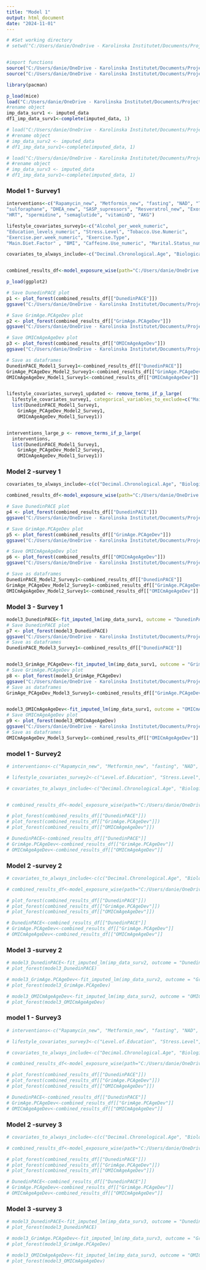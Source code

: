 ```yaml
---
title: "Model 1"
output: html_document
date: "2024-11-01"
---
```

```r
# #Set working directory
# setwd("C:/Users/danie/OneDrive - Karolinska Institutet/Documents/Project 2 - Vscode/Program")


#import functions
source("C:/Users/danie/OneDrive - Karolinska Institutet/Documents/Project 2 - Vscode/Program/modelingFunctions.R")
source("C:/Users/danie/OneDrive - Karolinska Institutet/Documents/Project 2 - Vscode/Program/plot_forest().R")


```

```r
library(pacman)

p_load(mice)
load("C:/Users/danie/OneDrive - Karolinska Institutet/Documents/Project 2 - Vscode/Output/imputed_survey1")
#rename object
imp_data_surv1 <- imputed_data
df1_imp_data_surv1<-complete(imputed_data, 1)

# load("C:/Users/danie/OneDrive - Karolinska Institutet/Documents/Project 2 - Vscode/Output/imputed_survey2.RData")
# #rename object
# imp_data_surv2 <- imputed_data
# df1_imp_data_surv1<-complete(imputed_data, 1)

# load("C:/Users/danie/OneDrive - Karolinska Institutet/Documents/Project 2 - Vscode/Output/imputed_survey3.RData")
# #rename object
# imp_data_surv3 <- imputed_data
# df1_imp_data_surv1<-complete(imputed_data, 1)
```

### Model 1 - Survey1
```r
interventions<-c("Rapamycin_new", "Metformin_new", "fasting", "NAD", "TA65", 
"sulforaphane", "DHEA_new", "SASP_supressors", "Resveratrol_new", "Exosomes", 
"HRT", "spermidine", "semaglutide", "vitaminD", "AKG")

lifestyle_covariates_survey1<-c("Alcohol_per_week_numeric",  
"Education_levels_numeric", "Stress.Level", "Tobacco.Use.Numeric", 
"Exercise.per.week_numeric", "Exercise.Type",
"Main.Diet.Factor" , "BMI", "Caffeine.Use_numeric", "Marital.Status_numeric", "Sexual.Frequency_numeric", "Hours.of.sleep.per.night_numeric")

covariates_to_always_include<-c("Decimal.Chronological.Age", "Biological.Sex" )


combined_results_df<-model_exposure_wise(path="C:/Users/danie/OneDrive - Karolinska Institutet/Documents/Project 2 - Vscode/Output/imputed_survey1", outcome_vars=c("DunedinPACE", "GrimAge.PCAgeDev", "OMICmAgeAgeDev"), exposure_vars=c(interventions,lifestyle_covariates_survey1), covariate_vars = covariates_to_always_include)

p_load(ggplot2)

# Save DunedinPACE plot
p1 <- plot_forest(combined_results_df[["DunedinPACE"]])
ggsave("C:/Users/danie/OneDrive - Karolinska Institutet/Documents/Project 2 - Vscode/Output/DunedinPACE_Model1_Survey1_plot.png", plot = p1)

# Save GrimAge.PCAgeDev plot
p2 <- plot_forest(combined_results_df[["GrimAge.PCAgeDev"]])
ggsave("C:/Users/danie/OneDrive - Karolinska Institutet/Documents/Project 2 - Vscode/Output/GrimAge_PCAgeDev_Model1_Survey1_plot.png", plot = p2)

# Save OMICmAgeAgeDev plot
p3 <- plot_forest(combined_results_df[["OMICmAgeAgeDev"]])
ggsave("C:/Users/danie/OneDrive - Karolinska Institutet/Documents/Project 2 - Vscode/Output/OMICmAgeAgeDev_Model1_Survey1_plot.png", plot = p3)

# Save as dataframes
DunedinPACE_Model1_Survey1<-combined_results_df[["DunedinPACE"]]
GrimAge_PCAgeDev_Model2_Survey1<-combined_results_df[["GrimAge.PCAgeDev"]]
OMICmAgeAgeDev_Model1_Survey1<-combined_results_df[["OMICmAgeAgeDev"]]


lifestyle_covariates_survey1_updated <- remove_terms_if_p_large(
  lifestyle_covariates_survey1, categorical_variables_to_exclude=c("Main.Diet.Factor", "Exercise.Type"),
  list(DunedinPACE_Model1_Survey1, 
    GrimAge_PCAgeDev_Model2_Survey1, 
    OMICmAgeAgeDev_Model1_Survey1))


interventions_large_p <- remove_terms_if_p_large(
  interventions, 
  list(DunedinPACE_Model1_Survey1, 
    GrimAge_PCAgeDev_Model2_Survey1, 
    OMICmAgeAgeDev_Model1_Survey1))

```

### Model 2 -survey 1
```r
covariates_to_always_include<-c(c("Decimal.Chronological.Age", "Biological.Sex", lifestyle_covariates_survey1_updated ))

combined_results_df<-model_exposure_wise(path="C:/Users/danie/OneDrive - Karolinska Institutet/Documents/Project 2 - Vscode/Output/imputed_survey1", outcome_vars=c("DunedinPACE", "GrimAge.PCAgeDev", "OMICmAgeAgeDev"), exposure_vars=interventions_large_p, covariate_vars = covariates_to_always_include)

# Save DunedinPACE plot
p4 <- plot_forest(combined_results_df[["DunedinPACE"]])
ggsave("C:/Users/danie/OneDrive - Karolinska Institutet/Documents/Project 2 - Vscode/Output/DunedinPACE_Model2_Survey1_plot.png", plot = p4)

# Save GrimAge.PCAgeDev plot
p5 <- plot_forest(combined_results_df[["GrimAge.PCAgeDev"]])
ggsave("C:/Users/danie/OneDrive - Karolinska Institutet/Documents/Project 2 - Vscode/Output/GrimAge_PCAgeDev_Model2_Survey1_plot.png", plot = p5)

# Save OMICmAgeAgeDev plot
p6 <- plot_forest(combined_results_df[["OMICmAgeAgeDev"]])
ggsave("C:/Users/danie/OneDrive - Karolinska Institutet/Documents/Project 2 - Vscode/Output/OMICmAgeAgeDev_Model2_Survey1_plot.png", plot = p6)

# Save as dataframes
DunedinPACE_Model2_Survey1<-combined_results_df[["DunedinPACE"]]
GrimAge_PCAgeDev_Model2_Survey1<-combined_results_df[["GrimAge.PCAgeDev"]]
OMICmAgeAgeDev_Model2_Survey1<-combined_results_df[["OMICmAgeAgeDev"]]


```

### Model 3 - Survey 1
```r

model3_DunedinPACE<-fit_imputed_lm(imp_data_surv1, outcome = "DunedinPACE", exposures=interventions_large_p, covariates=covariates_to_always_include)
# Save DunedinPACE plot
p7 <- plot_forest(model3_DunedinPACE)
ggsave("C:/Users/danie/OneDrive - Karolinska Institutet/Documents/Project 2 - Vscode/Output/DunedinPACE_Model3_Survey1_plot.png", plot = p7)
# Save as dataframes
DunedinPACE_Model3_Survey1<-combined_results_df[["DunedinPACE"]]


model3_GrimAge_PCAgeDev<-fit_imputed_lm(imp_data_surv1, outcome = "GrimAge.PCAgeDev", exposures=interventions_large_p, covariates=covariates_to_always_include)
# Save GrimAge.PCAgeDev plot
p8 <- plot_forest(model3_GrimAge_PCAgeDev)
ggsave("C:/Users/danie/OneDrive - Karolinska Institutet/Documents/Project 2 - Vscode/Output/GrimAge_PCAgeDev_Model3_Survey1_plot.png", plot = p8)
# Save as dataframes
GrimAge_PCAgeDev_Model3_Survey1<-combined_results_df[["GrimAge.PCAgeDev"]]


model3_OMICmAgeAgeDev<-fit_imputed_lm(imp_data_surv1, outcome = "OMICmAgeAgeDev", exposures=interventions_large_p, covariates=covariates_to_always_include)
# Save OMICmAgeAgeDev plot
p9 <- plot_forest(model3_OMICmAgeAgeDev)
ggsave("C:/Users/danie/OneDrive - Karolinska Institutet/Documents/Project 2 - Vscode/Output/OMICmAgeAgeDev_Model3_Survey1_plot.png", plot = p9)
# Save as dataframes
OMICmAgeAgeDev_Model3_Survey1<-combined_results_df[["OMICmAgeAgeDev"]]

```


### model 1 - Survey2
```r
# interventions<-c("Rapamycin_new", "Metformin_new", "fasting", "NAD", "TA65", "sulforaphane", "DHEA_new", "SASP_supressors", "Resveratrol_new", "Exosomes", "HRT", "spermidine", "semaglutide", "vitaminD", "AKG")

# lifestyle_covariates_survey2<-c("Level.of.Education", "Stress.Level", "Tobacco.Use", "Hours.Sedentary.Remaining.Awake", "Strictly.Followed.Main.Diet", "Red.Meat.times.per.week", "Processed.Food.times.per.week", "Feel.Well.Rested.days.per.week", "Screens.before.bed")

# covariates_to_always_include<-c("Decimal.Chronological.Age", "Biological.Sex" )


# combined_results_df<-model_exposure_wise(path="C:/Users/danie/OneDrive - Karolinska Institutet/Documents/Project 2 - Vscode/Output/imputed_survey2.RData", outcome_vars=c("DunedinPACE", "GrimAge.PCAgeDev", "OMICmAgeAgeDev"), exposure_vars=c(interventions,lifestyle_covariates_survey2), covariate_vars = covariates_to_always_include)

# plot_forest(combined_results_df[["DunedinPACE"]])
# plot_forest(combined_results_df[["GrimAge.PCAgeDev"]])
# plot_forest(combined_results_df[["OMICmAgeAgeDev"]])

# DunedinPACE<-combined_results_df[["DunedinPACE"]]
# GrimAge.PCAgeDev<-combined_results_df[["GrimAge.PCAgeDev"]]
# OMICmAgeAgeDev<-combined_results_df[["OMICmAgeAgeDev"]]

```



### Model 2 -survey 2
```r
# covariates_to_always_include<-c(c("Decimal.Chronological.Age", "Biological.Sex",lifestyle_covariates_survey2 ))

# combined_results_df<-model_exposure_wise(path="C:/Users/danie/OneDrive - Karolinska Institutet/Documents/Project 2 - Vscode/Output/imputed_survey2.RData", outcome_vars=c("DunedinPACE", "GrimAge.PCAgeDev", "OMICmAgeAgeDev"), exposure_vars=interventions, covariate_vars = covariates_to_always_include)

# plot_forest(combined_results_df[["DunedinPACE"]])
# plot_forest(combined_results_df[["GrimAge.PCAgeDev"]])
# plot_forest(combined_results_df[["OMICmAgeAgeDev"]])

# DunedinPACE<-combined_results_df[["DunedinPACE"]]
# GrimAge.PCAgeDev<-combined_results_df[["GrimAge.PCAgeDev"]]
# OMICmAgeAgeDev<-combined_results_df[["OMICmAgeAgeDev"]]


```

### Model 3 -survey 2
```r

# model3_DunedinPACE<-fit_imputed_lm(imp_data_surv2, outcome = "DunedinPACE", exposures=interventions, covariates=covariates_to_always_include)
# plot_forest(model3_DunedinPACE)

# model3_GrimAge.PCAgeDev<-fit_imputed_lm(imp_data_surv2, outcome = "GrimAge.PCAgeDev", exposures=interventions, covariates=covariates_to_always_include)
# plot_forest(model3_GrimAge.PCAgeDev)

# model3_OMICmAgeAgeDev<-fit_imputed_lm(imp_data_surv2, outcome = "OMICmAgeAgeDev", exposures=interventions, covariates=covariates_to_always_include)
# plot_forest(model3_OMICmAgeAgeDev)
```

### model 1 - Survey3
```r
# interventions<-c("Rapamycin_new", "Metformin_new", "fasting", "NAD", "TA65", "sulforaphane", "DHEA_new", "SASP_supressors", "Resveratrol_new", "Exosomes", "HRT", "spermidine", "semaglutide", "vitaminD", "AKG")

# lifestyle_covariates_survey3<-c("Level.of.Education", "Stress.Level", "Tobacco.Use", "Hours.of.sleep.per.night", "Hours.Sedentary.Remaining.Awake", "Strictly.Followed.Main.Diet", "Red.Meat.times.per.week", "Processed.Food.times.per.week", "Feel.Well.Rested.days.per.week", "Screens.before.bed",  "BMI")

# covariates_to_always_include<-c("Decimal.Chronological.Age", "Biological.Sex" )

# combined_results_df<-model_exposure_wise(path="C:/Users/danie/OneDrive - Karolinska Institutet/Documents/Project 2 - Vscode/Output/imputed_survey3.RData", outcome_vars=c("DunedinPACE", "GrimAge.PCAgeDev", "OMICmAgeAgeDev"), exposure_vars=c(interventions,lifestyle_covariates_survey3), covariate_vars = covariates_to_always_include)

# plot_forest(combined_results_df[["DunedinPACE"]])
# plot_forest(combined_results_df[["GrimAge.PCAgeDev"]])
# plot_forest(combined_results_df[["OMICmAgeAgeDev"]])

# DunedinPACE<-combined_results_df[["DunedinPACE"]]
# GrimAge.PCAgeDev<-combined_results_df[["GrimAge.PCAgeDev"]]
# OMICmAgeAgeDev<-combined_results_df[["OMICmAgeAgeDev"]]

```

### Model 2 -survey 3
```r

# covariates_to_always_include<-c(c("Decimal.Chronological.Age", "Biological.Sex",lifestyle_covariates_survey3 ))

# combined_results_df<-model_exposure_wise(path="C:/Users/danie/OneDrive - Karolinska Institutet/Documents/Project 2 - Vscode/Output/imputed_survey3.RData", outcome_vars=c("DunedinPACE", "GrimAge.PCAgeDev", "OMICmAgeAgeDev"), exposure_vars=interventions, covariate_vars = covariates_to_always_include)

# plot_forest(combined_results_df[["DunedinPACE"]])
# plot_forest(combined_results_df[["GrimAge.PCAgeDev"]])
# plot_forest(combined_results_df[["OMICmAgeAgeDev"]])

# DunedinPACE<-combined_results_df[["DunedinPACE"]]
# GrimAge.PCAgeDev<-combined_results_df[["GrimAge.PCAgeDev"]]
# OMICmAgeAgeDev<-combined_results_df[["OMICmAgeAgeDev"]]


```

### Model 3 -survey 3
```r

# model3_DunedinPACE<-fit_imputed_lm(imp_data_surv3, outcome = "DunedinPACE", exposures=interventions, covariates=covariates_to_always_include)
# plot_forest(model3_DunedinPACE)

# model3_GrimAge.PCAgeDev<-fit_imputed_lm(imp_data_surv3, outcome = "GrimAge.PCAgeDev", exposures=interventions, covariates=covariates_to_always_include)
# plot_forest(model3_GrimAge.PCAgeDev)

# model3_OMICmAgeAgeDev<-fit_imputed_lm(imp_data_surv3, outcome = "OMICmAgeAgeDev", exposures=interventions, covariates=covariates_to_always_include)
# plot_forest(model3_OMICmAgeAgeDev)
```

